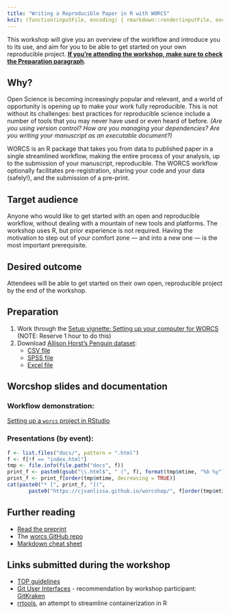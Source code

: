 ```yaml
---
title: "Writing a Reproducible Paper in R with WORCS"
knit: (function(inputFile, encoding) { rmarkdown::render(inputFile, encoding = encoding, output_file = file.path(dirname(inputFile), 'docs/index.html'), output_format = 'html_document'); rmarkdown::render(inputFile, encoding = encoding, output_file = file.path(dirname(inputFile), 'README.md'), output_format = 'github_document') })
---
```


This workshop <!--will be taught by [Caspar van Lissa](https://github.com/cjvanlissa), the author of the WORCS package, in collaboration with [RDM Support](https://www.uu.nl/en/research/research-data-management). We--> will give you an overview of the workflow and introduce you to its use, and aim for you to be able to get started on your own reproducible project. [**If you're attending the workshop, make sure to check the Preparation paragraph**](#preparation).

## Why?

Open Science is becoming increasingly popular and relevant, and a world of opportunity is opening up to make your work fully reproducible. This is not without its challenges: best practices for reproducible science include a number of tools that you may never have used or even heard of before. *(Are you using version control? How are you managing your dependencies? Are you writing your manuscript as an executable document?)*


WORCS is an R package that takes you from data to published paper in a single streamlined workflow, making the entire process of your analysis, up to the submission of your manuscript, reproducible. The WORCS workflow optionally facilitates pre-registration, sharing your code and your data (safely!), and the submission of a pre-print.

## Target audience

Anyone who would like to get started with an open and reproducible workflow, without dealing with a mountain of new tools and platforms. The workshop uses R, but prior experience is not required. Having the motivation to step out of your comfort zone — and into a new one — is the most important prerequisite.

<!--## Workshop dates
- tbd-->

## Desired outcome

Attendees will be able to get started on their own open, reproducible project by the end of the workshop.

## Preparation {#preparation}

1. Work through the [Setup vignette: Setting up your computer for WORCS](https://cjvanlissa.github.io/worcs/articles/setup.html) (NOTE: Reserve 1 hour to do this)
1. Download [Allison Horst's Penguin dataset](https://github.com/allisonhorst/palmerpenguins):
    * [CSV file](https://raw.githubusercontent.com/bvreede/worcshop/master/data/penguins.csv)
    * [SPSS file](https://raw.githubusercontent.com/bvreede/worcshop/master/data/penguins.sav)
    * [Excel file](https://raw.githubusercontent.com/bvreede/worcshop/master/data/penguins.xlsx)

## Worcshop slides and documentation

### Workflow demonstration:

[Setting up a `worcs` project in RStudio](https://cjvanlissa.github.io/worcs/articles/workflow.html)

### Presentations (by event):

```r
f <- list.files("docs/", pattern = ".html")
f <- f[!f == "index.html"]
tmp <- file.info(file.path("docs", f))
print_f <- paste0(gsub("\\.html$", " (", f), format(tmp$mtime, "%b %y"), ")")
print_f <- print_f[order(tmp$mtime, decreasing = TRUE)]
cat(paste0("* [", print_f, "](",
       paste0("https://cjvanlissa.github.io/worcshop/", f[order(tmp$mtime, decreasing = TRUE)]), ")", collapse = "\n"))
```

<!--[Introducing worcs](https://bvreede.github.io/worcshop/slides/overview_lecture.html)-->

## Further reading
- [Read the preprint](https://psyarxiv.com/k4wde/)
- The [worcs GitHub repo](https://github.com/cjvanlissa/worcs)
- [Markdown cheat sheet](https://www.markdownguide.org/cheat-sheet)

## Links submitted during the workshop
- [TOP guidelines](https://www.cos.io/our-services/top-guidelines)
- [Git User Interfaces](https://git-scm.com/downloads/guis) - recommendation by workshop participant: [GitKraken](https://www.gitkraken.com/)
- [rrtools](https://github.com/benmarwick/rrtools), an attempt to streamline containerization in R
